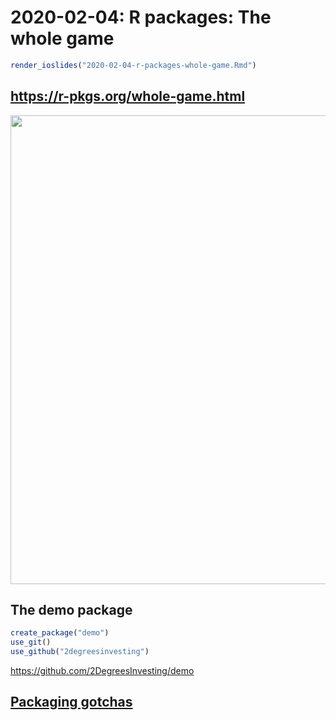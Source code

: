 # 2020-02-04: R packages: The whole game

```r
render_ioslides("2020-02-04-r-packages-whole-game.Rmd")
```

## <https://r-pkgs.org/whole-game.html>

<img src="https://i.imgur.com/spXKlG3.png" align="center" width = 750 />



## The demo package

```R
create_package("demo")
use_git()
use_github("2degreesinvesting")
```

<https://github.com/2DegreesInvesting/demo>



## [Packaging gotchas](https://2degreesinvesting.github.io/ds-incubator/gotchas-when-moving-code-from-a-script-to-an-r-package.html)
